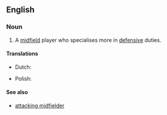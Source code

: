 ==English==

===Noun===
{{en-noun|sg=[[defensive]] [[midfielder]]}}

# {{soccer}} A [[midfield]] player who specialises more in [[defensive]] duties.

====Translations====
{{trans-top| midfield player}}
* Dutch: {{t|nl|verdedigende middenvelder|c}}
{{trans-mid}}
* Polish: {{t|pl|defensywny pomocnik|m}}
{{trans-bottom}}

====See also====
*[[attacking midfielder]]